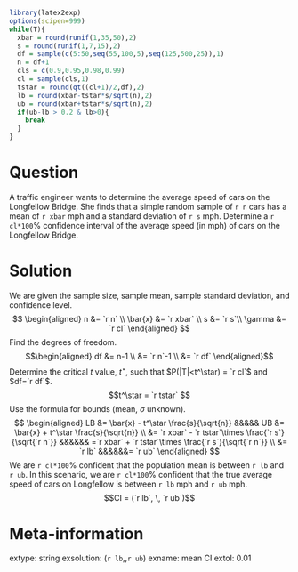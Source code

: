 ```r
library(latex2exp)
options(scipen=999)
while(T){
  xbar = round(runif(1,35,50),2)
  s = round(runif(1,7,15),2)
  df = sample(c(5:50,seq(55,100,5),seq(125,500,25)),1)
  n = df+1
  cls = c(0.9,0.95,0.98,0.99)
  cl = sample(cls,1)
  tstar = round(qt((cl+1)/2,df),2)
  lb = round(xbar-tstar*s/sqrt(n),2)
  ub = round(xbar+tstar*s/sqrt(n),2)
  if(ub-lb > 0.2 & lb>0){
    break
  }
}
```

Question
========

A traffic engineer wants to determine the average speed of cars on the Longfellow Bridge. She finds that a simple random sample of `r n` cars has a mean of `r xbar` mph and a standard deviation of `r s` mph. Determine a `r cl*100`% confidence interval of the average speed (in mph) of cars on the Longfellow Bridge.


Solution
========

We are given the sample size, sample mean, sample standard deviation, and confidence level.
$$
\begin{aligned}
n &= `r n` \\
\bar{x} &= `r xbar` \\
s &= `r s`\\
\gamma &= `r cl`
\end{aligned}
$$
Find the degrees of freedom.
$$\begin{aligned}
df &= n-1 \\
&= `r n`-1 \\
&= `r df`
\end{aligned}$$
Determine the critical $t$ value, $t^\star$, such that $P(|T|<t^\star) = `r cl`$ and $df=`r df`$. 
$$t^\star = `r tstar` $$
Use the formula for bounds (mean, $\sigma$ unknown).
$$
\begin{aligned}
LB &= \bar{x} - t^\star \frac{s}{\sqrt{n}} &&&&& UB &= \bar{x} + t^\star \frac{s}{\sqrt{n}} \\
   &= `r xbar` - `r tstar`\times \frac{`r s`}{\sqrt{`r n`}} &&&&&& =`r xbar` + `r tstar`\times \frac{`r s`}{\sqrt{`r n`}} \\
   &= `r lb` &&&&&&= `r ub` 
\end{aligned}
$$
We are `r cl*100`% confident that the population mean is between `r lb` and `r ub`. In this scenario, we are `r cl*100`% confident that the true average speed of cars on Longfellow is between `r lb` mph and `r ub` mph.
$$CI = (`r lb`, \, `r ub`)$$


Meta-information
============
extype: string
exsolution: (`r lb`,\,`r ub`) 
exname: mean CI
extol: 0.01
